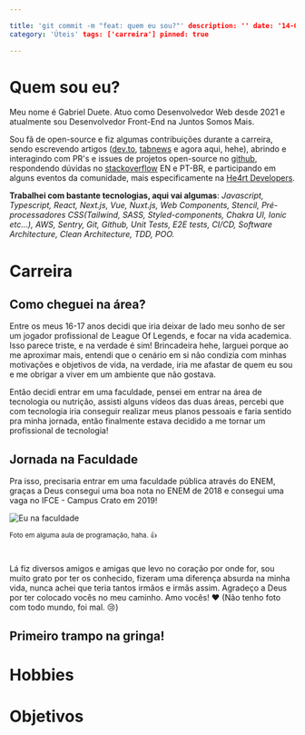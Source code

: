 ```yaml
---

title: 'git commit -m "feat: quem eu sou?"' description: '' date: '14-07-2025'
category: 'Úteis' tags: ['carreira'] pinned: true

---
```


# Quem sou eu?

Meu nome é Gabriel Duete. Atuo como Desenvolvedor Web desde 2021 e atualmente
sou Desenvolvedor Front-End na Juntos Somos Mais.

Sou fã de open-source e fiz algumas contribuições durante a carreira, sendo
escrevendo artigos ([dev.to](https://dev.to/gabrielduete),
[tabnews](https://www.tabnews.com.br/gabrielduete) e agora aqui, hehe), abrindo
e interagindo com PR's e issues de projetos open-source no
[github](https://github.com/gabrielduete), respondendo dúvidas no
[stackoverflow](https://stackoverflow.com/users/16782642/gabriel-duete) EN e
PT-BR, e participando em alguns eventos da comunidade, mais especificamente na
[He4rt Developers](https://heartdevs.com/).

<b>Trabalhei com bastante tecnologias, aqui vai algumas</b>: _Javascript,
Typescript, React, Next.js, Vue, Nuxt.js, Web Components, Stencil,
Pré-processadores CSS(Tailwind, SASS, Styled-components, Chakra UI, Ionic
etc...), AWS, Sentry, Git, Github, Unit Tests, E2E tests, CI/CD, Software
Architecture, Clean Architecture, TDD, POO._

# Carreira

## <strong>Como cheguei na área?</strong>

Entre os meus 16-17 anos decidi que iria deixar de lado meu sonho de ser um
jogador profissional de League Of Legends, e focar na vida academica. Isso
parece triste, e na verdade é sim! Brincadeira hehe, larguei porque ao me
aproximar mais, entendi que o cenário em si não condizia com minhas motivações e
objetivos de vida, na verdade, iria me afastar de quem eu sou e me obrigar a
viver em um ambiente que não gostava.

Então decidi entrar em uma faculdade, pensei em entrar na área de tecnologia ou
nutrição, assisti alguns vídeos das duas áreas, percebi que com tecnologia iria
conseguir realizar meus planos pessoais e faria sentido pra minha jornada, então
finalmente estava decidido a me tornar um profissional de tecnologia!

## <strong>Jornada na Faculdade</strong>

Pra isso, precisaria entrar em uma faculdade pública através do ENEM, graças a
Deus consegui uma boa nota no ENEM de 2018 e consegui uma vaga no IFCE - Campus
Crato em 2019!

![Eu na faculdade](/assets/images/blog/me-in-faculty.png)

<small>Foto em alguma aula de programação, haha. 👍</small>

#

Lá fiz diversos amigos e amigas que levo no coração por onde for, sou muito
grato por ter os conhecido, fizeram uma diferença absurda na minha vida, nunca
achei que teria tantos irmãos e irmãs assim. Agradeço a Deus por ter colocado
vocês no meu caminho. Amo vocês! ❤️ (Não tenho foto com todo mundo, foi mal. 😢)

## <strong>Primeiro trampo na gringa!</strong>

# Hobbies

# Objetivos
